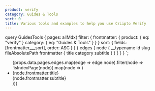 ```yaml
---
product: verify
category: Guides & Tools
sort: 0
title: Various tools and examples to help you use Criipto Verify
---
```



  query GuidesTools {
    pages: allMdx(
      filter: {
        frontmatter: {
          product: { eq: "verify" }
          category: { eq: "Guides & Tools" }
        }
      }
      sort: { fields: [frontmatter___sort], order: ASC }
    ) {
      edges {
        node {
          __typename
          id
          slug
          fileAbsolutePath
          frontmatter {
            title
            category
            subtitle
          }
        }
      }
    }
  }
`;

<ul>
  {props.data.pages.edges.map(edge => edge.node).filter(node => !isIndexPage(node)).map(node => (
    <li key={node.id}>
      <Link to={`/${node.slug}/`}>{node.frontmatter.title}</Link><br />
      {node.frontmatter.subtitle}
    </li>
  ))}
</ul>
